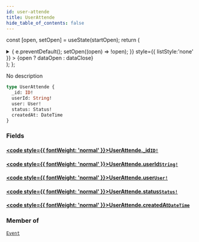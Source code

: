 ```yaml
---
id: user-attende
title: UserAttende
hide_table_of_contents: false
---
```






const [open, setOpen] = useState(startOpen);
return (
<details {...(open ? { open: true } : {})} className="details" style={{ border:'none', boxShadow:'none', background:'var(--ifm-background-color)' }}>
<summary
onClick={(e) => {
e.preventDefault();
setOpen((open) => !open);
}}
style={{ listStyle:'none' }} >
{open ? dataOpen : dataClose}
</summary>
{open && children}
</details>
);
};

No description

```graphql
type UserAttende {
  _id: ID!
  userId: String!
  user: User!
  status: Status!
  createdAt: DateTime
}
```

### Fields

#### [<code style={{ fontWeight: 'normal' }}>UserAttende.<b>\_id</b></code>](#)<Bullet />[`ID!`](../../../docs/schema/scalars/id) <Badge class="secondary" text="non-null"/> <Badge class="secondary" text="scalar"/>

>

#### [<code style={{ fontWeight: 'normal' }}>UserAttende.<b>userId</b></code>](#)<Bullet />[`String!`](../../../docs/schema/scalars/string) <Badge class="secondary" text="non-null"/> <Badge class="secondary" text="scalar"/>

>

#### [<code style={{ fontWeight: 'normal' }}>UserAttende.<b>user</b></code>](#)<Bullet />[`User!`](../../../docs/schema/objects/user) <Badge class="secondary" text="non-null"/> <Badge class="secondary" text="object"/>

>

#### [<code style={{ fontWeight: 'normal' }}>UserAttende.<b>status</b></code>](#)<Bullet />[`Status!`](../../../docs/schema/enums/status) <Badge class="secondary" text="non-null"/> <Badge class="secondary" text="enum"/>

>

#### [<code style={{ fontWeight: 'normal' }}>UserAttende.<b>createdAt</b></code>](#)<Bullet />[`DateTime`](../../../docs/schema/scalars/date-time) <Badge class="secondary" text="scalar"/>

>

### Member of

[`Event`](../../../docs/schema/objects/event) <Badge class="secondary" text="object"/>

